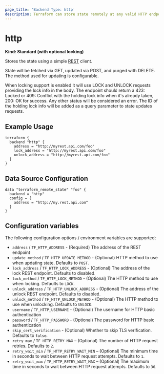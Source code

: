 ```yaml
---
page_title: 'Backend Type: http'
description: Terraform can store state remotely at any valid HTTP endpoint.
---
```


# http

**Kind: Standard (with optional locking)**

Stores the state using a simple [REST](https://en.wikipedia.org/wiki/Representational_state_transfer) client.

State will be fetched via GET, updated via POST, and purged with DELETE. The method used for updating is configurable.

When locking support is enabled it will use LOCK and UNLOCK requests providing the lock info in the body. The endpoint should
return a 423: Locked or 409: Conflict with the holding lock info when it's already taken, 200: OK for success. Any other status
will be considered an error. The ID of the holding lock info will be added as a query parameter to state updates requests.

## Example Usage

```hcl
terraform {
  backend "http" {
    address = "http://myrest.api.com/foo"
    lock_address = "http://myrest.api.com/foo"
    unlock_address = "http://myrest.api.com/foo"
  }
}
```

## Data Source Configuration

```hcl
data "terraform_remote_state" "foo" {
  backend = "http"
  config = {
    address = "http://my.rest.api.com"
  }
}
```

## Configuration variables

The following configuration options / environment variables are supported:

- `address` / `TF_HTTP_ADDRESS` - (Required) The address of the REST endpoint
- `update_method` / `TF_HTTP_UPDATE_METHOD` - (Optional) HTTP method to use
  when updating state. Defaults to `POST`.
- `lock_address` / `TF_HTTP_LOCK_ADDRESS` - (Optional) The address of the lock
  REST endpoint. Defaults to disabled.
- `lock_method` / `TF_HTTP_LOCK_METHOD` - (Optional) The HTTP method to use
  when locking. Defaults to `LOCK`.
- `unlock_address` / `TF_HTTP_UNLOCK_ADDRESS` - (Optional) The address of the
  unlock REST endpoint. Defaults to disabled.
- `unlock_method` / `TF_HTTP_UNLOCK_METHOD` - (Optional) The HTTP method to use
  when unlocking. Defaults to `UNLOCK`.
- `username` / `TF_HTTP_USERNAME` - (Optional) The username for HTTP basic
  authentication
- `password` / `TF_HTTP_PASSWORD` - (Optional) The password for HTTP basic
  authentication
- `skip_cert_verification` - (Optional) Whether to skip TLS verification.
  Defaults to `false`.
- `retry_max` / `TF_HTTP_RETRY_MAX` – (Optional) The number of HTTP request
  retries. Defaults to `2`.
- `retry_wait_min` / `TF_HTTP_RETRY_WAIT_MIN` – (Optional) The minimum time in
  seconds to wait between HTTP request attempts. Defaults to `1`.
- `retry_wait_max` / `TF_HTTP_RETRY_WAIT_MAX` – (Optional) The maximum time in
  seconds to wait between HTTP request attempts. Defaults to `30`.
